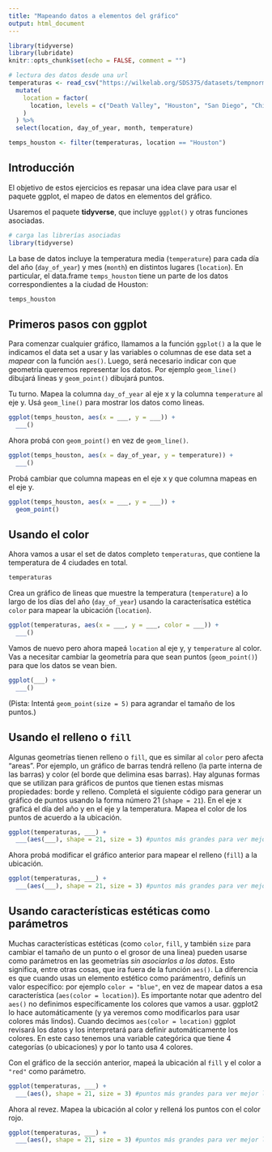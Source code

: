 ```yaml
---
title: "Mapeando datos a elementos del gráfico"
output: html_document
---
```


```r
library(tidyverse)
library(lubridate)
knitr::opts_chunk$set(echo = FALSE, comment = "")

# lectura des datos desde una url
temperaturas <- read_csv("https://wilkelab.org/SDS375/datasets/tempnormals.csv") %>%
  mutate(
    location = factor(
      location, levels = c("Death Valley", "Houston", "San Diego", "Chicago")
    )
  ) %>%
  select(location, day_of_year, month, temperature)

temps_houston <- filter(temperaturas, location == "Houston")
```

## Introducción

El objetivo de estos ejercicios es repasar una idea clave para usar el paquete ggplot, el mapeo de datos en elementos del gráfico.

Usaremos el paquete **tidyverse**, que incluye `ggplot()` y otras funciones asociadas.

```r
# carga las librerías asociadas
library(tidyverse)
```

La base de datos incluye la temperatura media (`temperature`) para cada día del año (`day_of_year`) y mes (`month`) en distintos lugares (`location`). En particular, el data.frame `temps_houston` tiene un parte de los datos correspondientes a la ciudad de Houston:

```r
temps_houston
```

## Primeros pasos con ggplot

Para comenzar cualquier gráfico, llamamos a la función `ggplot()` a la que le indicamos el data set a usar y las variables o columnas de ese data set a *mapear* con la función `aes()`. Luego, será necesario indicar con que geometría queremos representar los datos. Por ejemplo `geom_line()` dibujará lineas y `geom_point()` dibujará puntos.

Tu turno. Mapea la columna `day_of_year` al eje x y la columna `temperature` al eje y. Usá `geom_line()` para mostrar los datos como lineas.

```r
ggplot(temps_houston, aes(x = ___, y = ___)) +
  ___()
```

Ahora probá con `geom_point()` en vez de `geom_line()`.

```r
ggplot(temps_houston, aes(x = day_of_year, y = temperature)) +
  ___()
```

Probá cambiar que columna mapeas en el eje x y que columna mapeas en el eje y. 

```r
ggplot(temps_houston, aes(x = ___, y = ___)) +
  geom_point()
```


## Usando el color

Ahora vamos a usar el set de datos completo `temperaturas`, que contiene la temperatura de 4 ciudades en total.

```r
temperaturas
```

Crea un gráfico de lineas que muestre la temperatura (`temperature`) a lo largo de los días del año (`day_of_year`) usando la caracterísatica estética `color` para mapear la ubicación (`location`).

```r
ggplot(temperaturas, aes(x = ___, y = ___, color = ___)) +
  ___()
```

Vamos de nuevo pero ahora mapeá `location` al eje y, y `temperature` al color. Vas a necesitar cambiar la geometría para que sean puntos (`geom_point()`) para que los datos se vean bien.

```r
ggplot(___) +
  ___()
```

(Pista: Intentá `geom_point(size = 5)` para agrandar el tamaño de los puntos.)

## Usando el relleno o `fill`

Algunas geometrías tienen relleno o `fill`, que es similar al `color` pero afecta "areas". Por ejemplo, un gráfico de barras tendrá relleno (la parte interna de las barras) y color (el borde que delimina esas barras). Hay algunas formas que se utilizan para gráficos de puntos que tienen estas mismas propiedades: borde y relleno. Completá el siguiente código para generar un gráfico de puntos usando la forma número 21 (`shape = 21`). En el eje x graficá el día del año y en el eje y la temperatura. Mapea el color de los puntos de acuerdo a la ubicación. 

```r
ggplot(temperaturas, ___) +
  ___(aes(___), shape = 21, size = 3) #puntos más grandes para ver mejor las diferencias
```


Ahora probá modificar el gráfico anterior para mapear el relleno (`fill`) a la ubicación. 

```r
ggplot(temperaturas, ___) +
  ___(aes(___), shape = 21, size = 3) #puntos más grandes para ver mejor las diferencias
```

## Usando características estéticas como parámetros

Muchas características estéticas (como `color`, `fill`, y también `size` para cambiar el tamaño de un punto o el grosor de una linea) pueden usarse como parámetros en las geometrías *sin asociarlos a los datos*. Esto significa, entre otras cosas, que ira fuera de la función `aes()`. La diferencia es que cuando usas un elemento estético como parámentro, definís un valor específico: por ejemplo `color = "blue"`, en vez de mapear datos a esa característica (`aes(color = location)`). Es importante notar que adentro del `aes()` no definimos específicamente los colores que vamos a usar. ggplot2 lo hace automáticamente (y ya veremos como modificarlos para usar colores más lindos). Cuando decimos `aes(color = location)` ggplot revisará los datos y los interpretará para definir automáticamente los colores. En este caso tenemos una variable categórica que tiene 4 categorías (o ubicaciones) y por lo tanto usa 4 colores. 

Con el gráfico de la sección anterior, mapeá la ubicación al `fill` y el color a `"red"` como parámetro.

```r
ggplot(temperaturas, ___) +
  ___(aes(), shape = 21, size = 3) #puntos más grandes para ver mejor las diferencias
```

Ahora al revez. Mapea la ubicación al color y rellená los puntos con el color rojo.

```r
ggplot(temperaturas, ___) +
  ___(aes(), shape = 21, size = 3) #puntos más grandes para ver mejor las diferencias
```

